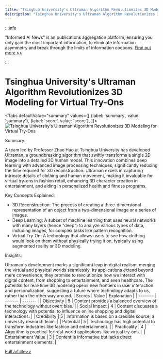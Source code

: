 ```yaml
---
title: "Tsinghua University's Ultraman Algorithm Revolutionizes 3D Modeling for Virtual Try-Ons"
description: "Tsinghua University's Ultraman Algorithm Revolutionizes 3D Modeling for Virtual Try-Ons"
---
```



:::info

"Informed AI News" is an publications aggregation platform, ensuring you only gain the most important information, to eliminate information asymmetry and break through the limits of information cocoons.  [Find out more >>](/)

:::

# Tsinghua University's Ultraman Algorithm Revolutionizes 3D Modeling for Virtual Try-Ons


<Tabs
	defaultValue="summary"
	values={[
	{label: 'summary', value: 'summary'},
	{label: 'score', value: 'score'},
]}>
<TabItem value="summary">
<img
  src="https://image.informedainews.com/2024/06/10/Ar-CBF-1717983382-0.jpg"
  alt="Tsinghua University's Ultraman Algorithm Revolutionizes 3D Modeling for Virtual Try-Ons"
/>



Summary:

A team led by Professor Zhao Hao at Tsinghua University has developed Ultraman, a groundbreaking algorithm that swiftly transforms a single 2D image into a detailed 3D human model. This innovation combines deep learning with advanced image processing techniques, significantly reducing the time required for 3D reconstruction. Ultraman excels in capturing intricate details of clothing and human movement, making it invaluable for virtual try-ons in fashion retail, enhancing 3D character creation in entertainment, and aiding in personalized health and fitness programs.

Key Concepts Explained:

- 3D Reconstruction: The process of creating a three-dimensional representation of an object from a two-dimensional image or a series of images.
- Deep Learning: A subset of machine learning that uses neural networks with many layers (hence "deep") to analyze various types of data, including images, for complex tasks like pattern recognition.
- Virtual Try-On: A technology that allows users to see how clothing would look on them without physically trying it on, typically using augmented reality or 3D modeling.

Insights:

Ultraman's development marks a significant leap in digital realism, merging the virtual and physical worlds seamlessly. Its applications extend beyond mere convenience; they promise to revolutionize how we interact with digital content, from shopping to entertainment, and even healthcare. The potential for real-time 3D modeling opens new frontiers in user interaction and personalization, suggesting a future where technology adapts to us, rather than the other way around.
</TabItem>
<TabItem value="score">
	| Scores     | Value   | Explanation |
	| -------- | ------- | ------- |
	| Objectivity  | 5    | Content provides a balanced overview of the technology without overt bias.    |
	| Social Impact | 4     | Content discusses a technology with potential to influence online shopping and digital interactions.    |
	| Credibility    | 5    | Information is based on a credible source, a university research team.    |
	| Potential    | 5    | Technology has high potential to transform industries like fashion and entertainment.    |
	| Practicality    | 4    | Algorithm is practical for real-world applications like virtual try-ons.    |
	| Entertainment Value    | 3    | Content is informative but lacks direct entertainment elements.    |
</TabItem>
</Tabs>

[Full article>>](https://www.mittrchina.com/news/detail/13413)
